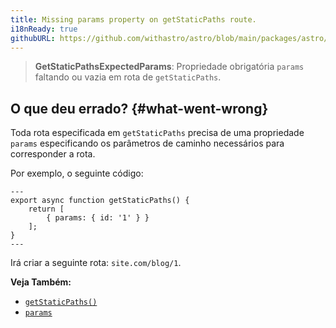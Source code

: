 ```yaml
---
title: Missing params property on getStaticPaths route.
i18nReady: true
githubURL: https://github.com/withastro/astro/blob/main/packages/astro/src/core/errors/errors-data.ts
---
```


> **GetStaticPathsExpectedParams**: Propriedade obrigatória `params` faltando ou vazia em rota de `getStaticPaths`.

## O que deu errado? \{#what-went-wrong\}

Toda rota especificada em `getStaticPaths` precisa de uma propriedade `params` especificando os parâmetros de caminho necessários para corresponder a rota.

Por exemplo, o seguinte código:
```astro title="pages/blog/[id].astro"
---
export async function getStaticPaths() {
	return [
		{ params: { id: '1' } }
	];
}
---
```
Irá criar a seguinte rota: `site.com/blog/1`.

**Veja Também:**
-  [`getStaticPaths()`](/pt-br/reference/api-reference/#getstaticpaths)
-  [`params`](/pt-br/reference/api-reference/#params)
